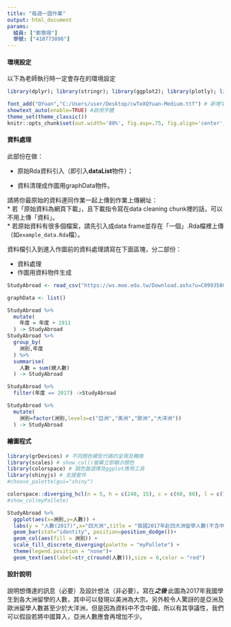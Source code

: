 ```yaml
---
title: "每週一圖作業"
output: html_document
params:
  組員: ["鄭喬翊"]  
  學號: ["410773098"]
---
```


#### 環境設定

以下為老師執行時一定會存在的環境設定
```r
library(dplyr); library(stringr); library(ggplot2); library(plotly); library(lubridate); library(readr); library(tidyr); library(showtext)

font_add("QYuan","C:/Users/user/Desktop/cwTeXQYuan-Medium.ttf") # 新增字體
showtext_auto(enable=TRUE) #啟用字體
theme_set(theme_classic())
knitr::opts_chunk$set(out.width='80%', fig.asp=.75, fig.align='center', fig.showtext=T)
```

#### 資料處理

此部份在做：

  * 原始Rda資料引入（即引入**dataList**物件）；
  
  * 資料清理成作圖用graphData物件。

請將你最原始的資料連同作業一起上傳到作業上傳網址：  
  * 若「原始資料為網頁下載」，且下載指令寫在data cleaning chunk裡的話，可以不用上傳「資料」。  
  * 若原始資料有很多個檔案，請先引入成data frame並存在「一個」.Rda檔裡上傳（如`example_data.Rda`檔）。  

資料檔引入到進入作圖前的資料處理請寫在下面區塊，分二部份：

  * 資料處理  
  * 作圖用資料物件生成
  
```r
StudyAbroad <- read_csv("https://ws.moe.edu.tw/Download.ashx?u=C099358C81D4876CC7586B178A6BD6D5062C39FB76BDE7EC0A43CF0811EC32188607BD3CEF6924F4985BE598D34AC32D646870B72E2CEE1E501390ECA4254E485DF61F1D40C45E1EA5128ADAE48CA667&n=817FB214356653D488EFDAC057EA6B2F5C8E72C806B4DD8C31219F6FE56A4DD8A9E2832F8D03514B01288DC51AEBA2CFBF5634A67196D8D94C73E9E5FA995572&icon=..csv")

graphData <- list()

StudyAbroad %>%
  mutate(
    年度 = 年度 + 1911
  ) -> StudyAbroad
StudyAbroad %>%
  group_by(
    洲別,年度
  ) %>%
  summarise(
    人數 = sum(總人數)
  ) -> StudyAbroad

StudyAbroad %>%
  filter(年度 == 2017) ->StudyAbroad

StudyAbroad %>%
  mutate(
    洲別=factor(洲別,levels=c("亞洲","美洲","歐洲","大洋洲"))
  ) -> StudyAbroad
```


#### 繪圖程式

```r

library(grDevices) # 不同顏色模型代碼的呈現及轉換
library(scales) # show_col()螢幕立即顯示顏色
library(colorspace) # 調色盤選擇及ggplot應用工具
library(shinyjs) # 支援套件
#choose_palette(gui="shiny")

colorspace::diverging_hcl(n = 5, h = c(240, 15), c = c(60, 80), l = c(75, 5), power = c(1.2, 1.5), register = "myPallete") 
#show_col(myPallete)

StudyAbroad %>%
  ggplot(aes(x=洲別,y=人數)) +
  labs(y = "人數(2017)",x="四大洲",title = "我國2017年赴四大洲留學人數(不含中國)") +
  geom_bar(stat="identity", position=position_dodge())+ 
  geom_col(aes(fill = 洲別)) +
  scale_fill_discrete_diverging(palette = "myPallete") +
  theme(legend.position = "none")+
  geom_text(aes(label=str_c(round(人數))),size = 6,color = "red")
```

#### 設計說明
說明想傳達的訊息（必要）及設計想法（非必要）。寫在***之後
*** 此圖為2017年我國學生到各大洲留學的人數，其中可以發現以美洲為大宗。另外較令人驚訝的是亞洲及歐洲留學人數甚至少於大洋洲，但是因為資料中不含中國，所以有其爭議性，我們可以假設若將中國算入，亞洲人數應會再增加不少。



